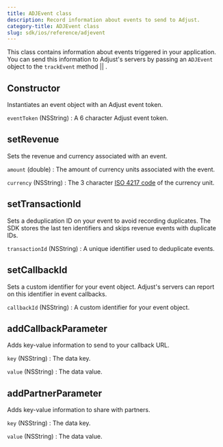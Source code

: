 ```yaml
---
title: ADJEvent class
description: Record information about events to send to Adjust.
category-title: ADJEvent class
slug: sdk/ios/reference/adjevent
---
```



This class contains information about events triggered in your application. You can send this information to Adjust's servers by passing an `ADJEvent` object to the <Tooltip>`trackEvent` method || <TrackEvent /></Tooltip>.

<Function>

## Constructor

Instantiates an event object with an Adjust event token.

<slot slot="signature">


<ConstructorSig />

</slot>

<slot slot="snippet">


<Constructor />

</slot>

<slot slot="parameters">

`eventToken` (NSString)
: A 6 character Adjust event token.

</slot>

</Function>

<Function>

## setRevenue

Sets the revenue and currency associated with an event.

<slot slot="signature">


<SetRevenueSig />

</slot>

<slot slot="snippet">


<SetRevenue />

</slot>

<slot slot="parameters">

`amount` (double)
: The amount of currency units associated with the event.

`currency` (NSString)
: The 3 character [ISO 4217 code](https://www.iban.com/currency-codes) of the currency unit.

</slot>

</Function>

<Function>

## setTransactionId

Sets a deduplication ID on your event to avoid recording duplicates. The SDK stores the last ten identifiers and skips revenue events with duplicate IDs.

<slot slot="signature">


<SetTransactionIdSig />

</slot>

<slot slot="snippet">


<SetTransactionId />

</slot>

<slot slot="parameters">

`transactionId` (NSString)
: A unique identifier used to deduplicate events.

</slot>

</Function>

<Function>

## setCallbackId

Sets a custom identifier for your event object. Adjust's servers can report on this identifier in event callbacks.

<slot slot="signatures">


<SetCallbackIdSig />

</slot>

<slot slot="snippet">


<SetCallbackId />

</slot>

<slot slot="parameters">

`callbackId` (NSString)
: A custom identifier for your event object.

</slot>

</Function>

<Function>

## addCallbackParameter

Adds key-value information to send to your callback URL.

<slot slot="signature">


<AddCallbackParameterSig />

</slot>

<slot slot="snippet">


<AddCallbackParameter />

</slot>

<slot slot="parameters">

`key` (NSString)
: The data key.

`value` (NSString)
: The data value.

</slot>

</Function>

<Function>

## addPartnerParameter

Adds key-value information to share with partners.

<slot slot="signature">


<AddPartnerParameterSig />

</slot>

<slot slot="snippet">


<AddPartnerParameter />

</slot>

<slot slot="parameters">

`key` (NSString)
: The data key.

`value` (NSString)
: The data value.

</slot>

</Function>
